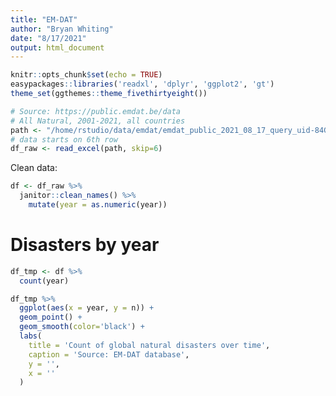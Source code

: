 ```yaml
---
title: "EM-DAT"
author: "Bryan Whiting"
date: "8/17/2021"
output: html_document
---
```


```r
knitr::opts_chunk$set(echo = TRUE)
easypackages::libraries('readxl', 'dplyr', 'ggplot2', 'gt')
theme_set(ggthemes::theme_fivethirtyeight())
```
```r
# Source: https://public.emdat.be/data
# All Natural, 2001-2021, all countries
path <- "/home/rstudio/data/emdat/emdat_public_2021_08_17_query_uid-84GUwE.xlsx"
# data starts on 6th row
df_raw <- read_excel(path, skip=6)
```

Clean data:
```r
df <- df_raw %>% 
  janitor::clean_names() %>%
    mutate(year = as.numeric(year))
```

# Disasters by year
```r
df_tmp <- df %>%
  count(year) 

df_tmp %>%
  ggplot(aes(x = year, y = n)) +
  geom_point() +
  geom_smooth(color='black') +
  labs(
    title = 'Count of global natural disasters over time',
    caption = 'Source: EM-DAT database',
    y = '',
    x = ''
  ) 
  
```

